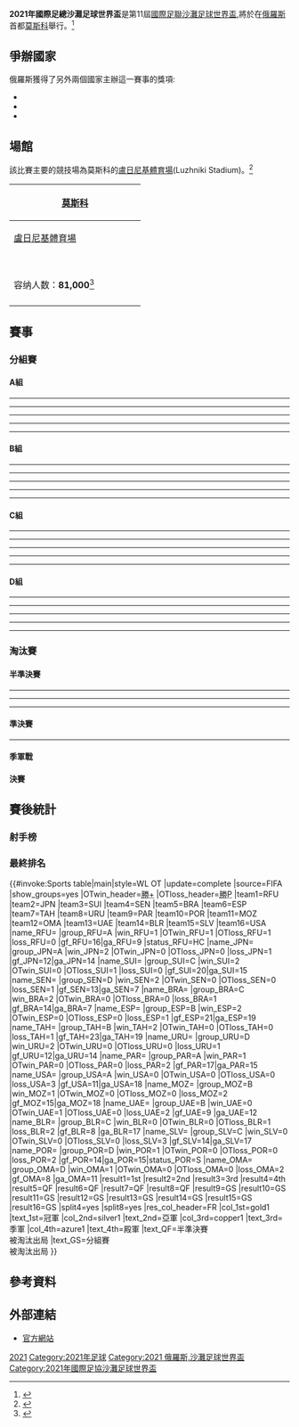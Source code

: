 {{Multiple issues|
{{refimprove|time=2019-04-24T14:38:44+00:00}}
{{Cleanup rewrite|time=2020-09-15T00:29:13+00:00}}
{{wikify|time=2020-09-15T00:29:13+00:00}}
}}
{{Infobox international football competition
| tourney_name   = 國際足協沙灘足球世界盃
| year           = 2021年
| other_titles   = Чемпионат мира по пляжному футболу 2021 года
| image          = <!-- 檔案不存在 2021 FIFA Beach Soccer World Cup logo.png ，可從英文維基百科取得 -->
| size           = 200px
| edition        = 11
| country        = 俄羅斯
| city           = [[莫斯科|莫斯科]]
| dates          = 8月19日–29日
| num_teams      = 16
| confederations = 6
| venues         = 1
| cities         = 1
| defending_champ_other = {{flag|POR}}
| defending_champ_other_result =
| champion_other = {{Beachsoccer|RUS|roc-olympics|name=俄羅斯足球總會}}
| count          = 3
| second_other   = {{Beachsoccer|JPN}}
| third_other    = {{Beachsoccer|SUI}}
| fourth_other   = {{Beachsoccer|SEN}}
| matches        =
| goals          =
| attendance     =
| top_scorer     =
| player         =
| goalkeeper     =
| fair_play      =
| prevseason     = [[2019年國際足協沙灘足球世界盃|2019]]
| nextseason     = [[2023年國際足協沙灘足球世界盃|''2023'']]
}}

'''2021年國際足總沙灘足球世界盃'''是第11屆[[國際足聯|國際足聯]][[沙灘足球世界盃|沙灘足球世界盃]],將於{{Cn|2021年8月19日-2021年8月29日}}在[[俄羅斯|俄羅斯]]首都[[莫斯科|莫斯科]]舉行。<ref>{{cite web |url=https://russkiymir.ru/en/news/264039/ |title=RUSSIA WILL HOST FIRST BEACH SOCCER WORLD CHAMPIONSHIP IN 2021 |publisher=[[Russkiy_Mir_Foundation|Russkiy Mir Foundation]] |date=25 October 2019 |accessdate=17 November 2019 |archive-date=2020-09-13 |archive-url=https://web.archive.org/web/20200913091712/https://russkiymir.ru/en/news/264039/ |dead-url=no }}</ref>

==爭辦國家==
俄羅斯獲得了另外兩個國家主辦這一賽事的獎項:

*{{RUS}}
*{{CHI}}
*{{SLV}}

==場館==
該比賽主要的競技場為莫斯科的[[盧日尼基體育場|盧日尼基體育場]](Luzhniki Stadium)。<ref>{{cite web |url=https://russkiymir.ru/en/news/264039/ |title=存档副本 |accessdate=2020-09-14 |archive-date=2020-09-13 |archive-url=https://web.archive.org/web/20200913091712/https://russkiymir.ru/en/news/264039/ |dead-url=no }}</ref>
<center>
{| class="wikitable" style="text-align:center"
|-
!width=220|[[莫斯科|莫斯科]]
|-
| [[盧日尼基體育場|盧日尼基體育場]]
|-
| <small>{{Coord|55|42|57.56|N|37|33|13.53|E|region:IT_type:landmark|display=inline}}</small>
|-
| 容纳人数：'''81,000'''<ref>{{cite web |url=https://www.fifa.com/worldcup/destination/stadiums/stadium=810/index.html |title=Luzhniki Stadium |work=FIFA |access-date=2018-06-15 |archive-date=2017-11-16 |archive-url=https://web.archive.org/web/20171116193913/http://www.fifa.com/worldcup/destination/stadiums/stadium=810/index.html |dead-url=no }}</ref>
|-
|}
</center>

==賽事==
===分組賽===
====A組====
{{2021年國際足協沙灘足球世界盃小組積分榜|A組}}

{{Football box
|date       = {{Start date|2021|8|19|df=y}}
|time       = 16:30
|team1      = {{beachsoccer-rt|PAR}}
|score      = 4－7
|team2      = {{beachsoccer|JPN}}
|goals1     = Cantero {{goal|10}}<br>N. Medina {{goal|10||13}}<br>Morán {{goal|27}}
|goals2     = Ojeda {{goal|21|o.g.}}<br>Akaguma {{goal|26||32||32}}<br>Yamauchi {{goal|29||33|pen.|36}}
|stadium    = [[莫斯科|莫斯科]]，[[盧日尼基體育場|盧日尼基體育場]]
|attendance = 598
|referee    = Francisco de Oses Bumedien（{{nfa|ESP}}）
|report     = https://www.fifa.com/tournaments/mens/beachsoccerworldcup/russia2021/match-center/400175316
}}
----
{{Football box
|date       = {{Start date|2021|8|19|df=y}}
|time       = 20:30
|team1      = {{beachsoccer-rt|RUS|roc-olympics|name=俄羅斯足球總會}}
|score      = 5－4
|aet = yes
|team2      = {{beachsoccer|USA}}
|goals1     = [[Maksim_Chuzhkov|Chuzhkov]] {{goal|12}}<br>[[Anton_Shkarin|Shkarin]] {{goal|17}}<br>[[Boris_Nikonorov_(beach_soccer)|Nikonorov]] {{goal|20}}<br>Novikov {{goal|21}}<br>[[Aleksey_Makarov|Makarov]] {{goal|39}}
|goals2     = [[Nicolas_Perea|Perea]] {{goal|2||32}}<br>Canale {{goal|15|pen.|25}}
|stadium    = [[莫斯科|莫斯科]]，[[盧日尼基體育場|盧日尼基體育場]]
|attendance = 2,321
|referee    = Lucas Estevão（{{nfa|BRA}}）
|report     = https://www.fifa.com/tournaments/mens/beachsoccerworldcup/russia2021/match-center/400175317
}}
----
{{Football box
|date       = {{Start date|2021|8|21|df=y}}
|time       = 16:30
|team1      = {{beachsoccer-rt|JPN}}
|score      = 4－3
|team2      = {{beachsoccer|USA}}
|goals1     = Okuyama {{goal|4}}<br>[[Ozu_Moreira|Ozu]] {{goal|23}}<br>Oba {{goal|28|pen.}}<br>Yamauchi {{goal|31}}
|goals2     = Silveira {{goal|3}}<br>Canale {{goal|29}}<br>[[Nicolas_Perea|Perea]] {{goal|34}}
|stadium    = [[莫斯科|莫斯科]]，[[盧日尼基體育場|盧日尼基體育場]]
|attendance = 1,507
|referee    = Aurélien Planchais-Godefroy（{{nfa|TAH}}）
|report     = https://www.fifa.com/tournaments/mens/beachsoccerworldcup/russia2021/match-center/400175318
}}
----
{{Football box
|date       = {{Start date|2021|8|21|df=y}}
|time       = 20:30
|team1      = {{beachsoccer-rt|RUS|roc-olympics|name=俄羅斯足球總會}}
|score      = 4－4
|aet = yes
|penaltyscore = 5－4
|team2      = {{beachsoccer|PAR}}
|goals1     = [[Aleksey_Makarov|Makarov]] {{goal|1||37}}<br>Kosharnyi {{goal|18}}<br>[[Boris_Nikonorov_(beach_soccer)|Nikonorov]] {{goal|21}}
|penalties1 = Fedorov {{pengoal}}<br>[[Kirill_Romanov|Romanov]] {{pengoal}}<br>[[Boris_Nikonorov_(beach_soccer)|Nikonorov]] {{pengoal}}<br>[[Aleksey_Makarov|Makarov]] {{pengoal}}<br>[[Yuri_Krasheninnikov|Krasheninnikov]] {{pengoal}}
|goals2     = Rolon {{goal|7}}<br>M. Medina {{goal|16}}<br>Carballo {{goal|35}}<br>N. Medina {{goal|37|pen.}}
|penalties2 = {{pengoal}} Carballo<br>{{pengoal}} Morán<br>{{penmiss}} Ojeda<br>{{pengoal}} M. Medina<br>{{pengoal}} V. Benitez
|stadium    = [[莫斯科|莫斯科]]，[[盧日尼基體育場|盧日尼基體育場]]
|attendance = 2,500
|referee    = Hany Farouk（{{nfa|EGY}}）
|report     = https://www.fifa.com/tournaments/mens/beachsoccerworldcup/russia2021/match-center/400175319
}}
----
{{Football box
|date       = {{Start date|2021|8|23|df=y}}
|time       = 16:30
|team1      = {{beachsoccer-rt|USA}}
|score      = 4－9
|team2      = {{beachsoccer|PAR}}
|goals1     = Silveira {{goal|3}}<br>Canale {{goal|15||34}}<br>[[Nicolas_Perea|Perea]] {{goal|33|pen.}}
|goals2     = Morán {{goal|3||15||20}}<br>Carballo {{goal|7||21}}<br>M. Medina {{goal|23}}<br>N. Medina {{goal|25}}<br>Cantero {{goal|33}}<br>V. Benitez {{goal|36}}
|stadium    = [[莫斯科|莫斯科]]，[[盧日尼基體育場|盧日尼基體育場]]
|attendance = 1,327
|referee    = Vitalij Gomolko（{{nfa|LTU}}）
|report     = https://www.fifa.com/tournaments/mens/beachsoccerworldcup/russia2021/match-center/400175320
}}
----
{{Football box
|date       = {{Start date|2021|8|23|df=y}}
|time       = 20:30
|team1      = {{beachsoccer-rt|JPN}}
|score      = 1－7
|team2      = {{beachsoccer|RUS|roc-olympics|name=俄羅斯足球總會}}
|goals1     = Akaguma {{goal|32}}
|goals2     = [[Ozu_Moreira|Ozu]] {{goal|1|o.g.}}<br>[[Artur_Paporotnyi|Paporotnyi]] {{goal|3||25||27}}<br>Zemskov {{goal|8}}<br>[[Maksim_Chuzhkov|Chuzhkov]] {{goal|15}}<br>[[Boris_Nikonorov_(beach_soccer)|Nikonorov]] {{goal|36}}
|stadium    = [[莫斯科|莫斯科]]，[[盧日尼基體育場|盧日尼基體育場]]
|attendance = 2,500
|referee    = Micke Palomino（{{nfa|PER}}）
|report     = https://www.fifa.com/tournaments/mens/beachsoccerworldcup/russia2021/match-center/400175321
}}

====B組====
{{2021年國際足協沙灘足球世界盃小組積分榜|B組}}

{{Football box
|date       = {{Start date|2021|8|19|df=y}}
|time       = 15:00
|team1      = {{beachsoccer-rt|UAE}}
|score      = 4－3
|aet        = yes
|team2      = {{beachsoccer|TAH|name=大溪地}}
|goals1     = W. Beshr {{goal|24}}<br>Alhammadi {{goal|25}}<br>Paama {{goal|33|o.g.}}<br>A. Beshr {{goal|39}}
|goals2     = [[Tamatoa_Tetauira|Tetauira]] {{goal|21}}<br>Taiarui {{goal|36}}<br>[[Raimana_Li_Fung_Kuee|Li]] {{goal|36}}
|stadium    = [[莫斯科|莫斯科]]，[[盧日尼基體育場|盧日尼基體育場]]
|attendance = 472
|referee    = Sérgio Gomes Soares（{{nfa|POR}}）
|report     = https://www.fifa.com/tournaments/mens/beachsoccerworldcup/russia2021/match-center/400175310
}}
----
{{Football box
|date       = {{Start date|2021|8|19|df=y}}
|time       = 19:00
|team1      = {{beachsoccer-rt|MOZ}}
|score      = 4－8
|team2      = {{beachsoccer|ESP}}
|goals1     = Nelson {{goal|20}}<br>Figo {{goal|21||24|pen.|35}}
|goals2     = Antonio {{goal|6}}<br>[[Chiky_Ardil|Chiky]] {{goal|8||9|pen.|25}}<br>Eduard {{goal|13||30}}<br>[[Llorenç_Gómez|Llorenç]] {{goal|21}}<br>Tivane {{goal|36|o.g.}}
|stadium    = [[莫斯科|莫斯科]]，[[盧日尼基體育場|盧日尼基體育場]]
|attendance = 953
|referee    = Turki Al Salehi（{{nfa|OMA}}）
|report     = https://www.fifa.com/tournaments/mens/beachsoccerworldcup/russia2021/match-center/400175311
}}
----
{{Football box
|date       = {{Start date|2021|8|21|df=y}}
|time       = 15:00
|team1      = {{beachsoccer-rt|MOZ}}
|score      = 4－2
|team2      = {{beachsoccer|UAE}}
|goals1     = Figo {{goal|5||21||28||33}}
|goals2     = Alhammadi {{goal|8}}<br>A. Beshr {{goal|36}}
|stadium    = [[莫斯科|莫斯科]]，[[盧日尼基體育場|盧日尼基體育場]]
|attendance = 1,031
|referee    = Roman Borisov（{{nfa|RUS}}）
|report     = https://www.fifa.com/tournaments/mens/beachsoccerworldcup/russia2021/match-center/400175313
}}
----
{{Football box
|date       = {{Start date|2021|8|21|df=y}}
|time       = 19:00
|team1      = {{beachsoccer-rt|TAH|name=大溪地}}
|score      = 12－8
|team2      = {{beachsoccer|ESP}}
|goals1     = Taiarui {{goal|1}}<br>Paama {{goal|9|pen.|35}}<br>[[Teva_Zaveroni|Zaveroni]] {{goal|11||33||35}}<br>[[Teaonui_Tehau|Tehau]] {{goal|12||15}}<br>Salem {{goal|16||18}}<br>[[Tamatoa_Tetauira|Tetauira]] {{goal|29||35}}
|goals2     = Torres {{goal|5||36}}<br>David {{goal|13}}<br>[[Chiky_Ardil|Chiky]] {{goal|14||28}}<br>Riduan {{goal|19||24}}<br>Perez {{goal|27}}
|stadium    = [[莫斯科|莫斯科]]，[[盧日尼基體育場|盧日尼基體育場]]
|attendance = 1,372
|referee    = Yuichi Hatano（{{nfa|JPN}}）
|report     = https://www.fifa.com/tournaments/mens/beachsoccerworldcup/russia2021/match-center/400175312
}}
----
{{Football box
|date       = {{Start date|2021|8|23|df=y}}
|time       = 15:00
|team1      = {{beachsoccer-rt|ESP}}
|score      = 5－3
|team2      = {{beachsoccer|UAE}}
|goals1     = [[Chiky_Ardil|Chiky]] {{goal|13}}<br>Eduard {{goal|15}}<br>Torres {{goal|17}}<br>Perez {{goal|21||30}}
|goals2     = A. Mohammad {{goal|7||22}}<br>Malahi {{goal|9}}
|stadium    = [[莫斯科|莫斯科]]，[[盧日尼基體育場|盧日尼基體育場]]
|attendance = 814
|referee    = Ingilab Mammadov（{{nfa|AZE}}）
|report     = https://www.fifa.com/tournaments/mens/beachsoccerworldcup/russia2021/match-center/400175315
}}
----
{{Football box
|date       = {{Start date|2021|8|23|df=y}}
|time       = 19:00
|team1      = {{beachsoccer-rt|TAH|name=大溪地}}
|score      = 8－7
|team2      = {{beachsoccer|MOZ}}
|goals1     = [[Teaonui_Tehau|Tehau]] {{goal|3}}<br>[[Tamatoa_Tetauira|Tetauira]] {{goal|4}}<br>Salem {{goal|10||17||19||24}}<br>Paama {{goal|31}}<br>[[Raimana_Li_Fung_Kuee|Li]] {{goal|33}}
|goals2     = [[Teaonui_Tehau|Tehau]] {{goal|4|o.g.}}<br>Nelson {{goal|4||17||30}}<br>Mussa {{goal|15}}<br>Dez {{goal|35}}<br>Malate {{goal|36}}
|stadium    = [[莫斯科|莫斯科]]，[[盧日尼基體育場|盧日尼基體育場]]
|attendance = 1,183
|referee    = Aecio Fernández（{{nfa|URU}}）
|report     = https://www.fifa.com/tournaments/mens/beachsoccerworldcup/russia2021/match-center/400175314
}}

====C組====
{{2021年國際足協沙灘足球世界盃小組積分榜|C組}}

{{Football box
|date       = {{Start date|2021|8|20|df=y}}
|time       = 16:30
|team1      = {{beachsoccer-rt|BLR}}
|score      = 5－5
|aet        = yes
|team2      = {{beachsoccer|SLV}}
|goals1     = Piatrouski {{goal|19}}<br>Hapon {{goal|24||32}}<br>Ryabko {{goal|30||37}}
|penalties1 = Bokach {{pengoal}}<br>Novikau {{pengoal}}<br>Chaikouski {{pengoal}}<br>Ryabko {{pengoal}}<br>Drozd {{pengoal}}
|penaltyscore = 5－4
|goals2     = Batres {{goal|2||30}}<br>Ramos {{goal|18||19}}<br>[[Frank_Velásquez|Velásquez]] {{goal|38}}
|penalties2 = {{pengoal}} [[Frank_Velásquez|Velásquez]]<br>{{pengoal}} Cruz<br>{{pengoal}} Gonzalez<br>{{penmiss}} Urbina<br>{{pengoal}} Ramos
|stadium    = [[莫斯科|莫斯科]]，[[盧日尼基體育場|盧日尼基體育場]]
|attendance = 962
|referee    = [[Suhaimi_Mat_Hassan|Suhaimi Mat Hassan]]（{{nfa|MAS}}）
|report     = https://www.fifa.com/tournaments/mens/beachsoccerworldcup/russia2021/match-center/400175305
}}
----
{{Football box
|date       = {{Start date|2021|8|20|df=y}}
|time       = 20:30
|team1      = {{beachsoccer-rt|SUI}}
|score      = 5－5
|aet        = yes
|team2      = {{beachsoccer|BRA}}
|goals1     = Borer {{goal|6||26}}<br>[[Dejan_Stankovic_(beach_soccer)|Stankovic]] {{goal|15||36}}<br>[[Noël_Ott|Ott]] {{goal|34}}
|penalties1 = [[Noël_Ott|Ott]] {{penmiss}}<br>Steinemann {{pengoal}}<br>Misev {{pengoal}}<br>Borer {{pengoal}}<br>[[Dejan_Stankovic_(beach_soccer)|Stankovic]] {{pengoal}}
|penaltyscore = 4－3
|goals2     = Edson Hulk {{goal|6}}<br>Lucão {{goal|8}}<br>Zé Lucas {{goal|24||25||27}}
|penalties2 = {{pengoal}} Lucão<br>{{pengoal}} Zé Lucas<br>{{penmiss}} Antonio<br>{{pengoal}} Edson Hulk<br>{{penmiss}} [[Rodrigo_da_Costa_(beach_soccer)|Rodrigo]]
|stadium    = [[莫斯科|莫斯科]]，[[盧日尼基體育場|盧日尼基體育場]]
|attendance = 2,500
|referee    = Said Hachim（{{nfa|MAD}}）
|report     = https://www.fifa.com/tournaments/mens/beachsoccerworldcup/russia2021/match-center/400175304
}}
----
{{Football box
|date       = {{Start date|2021|8|22|df=y}}
|time       = 15:00
|team1      = {{beachsoccer-rt|BRA}}
|score      = 4－2
|team2      = {{beachsoccer|SLV}}
|goals1     = [[Rodrigo_da_Costa_(beach_soccer)|Rodrigo]] {{goal|2||25}}<br>Filipe {{goal|28}}<br>[[Mauricinho_(beach_soccer)|Mauricinho]] {{goal|35}}
|goals2     = Perdomo {{goal|3|pen.}}<br>[[Frank_Velásquez|Velásquez]] {{goal|18}}
|stadium    = [[莫斯科|莫斯科]]，[[盧日尼基體育場|盧日尼基體育場]]
|attendance =
|referee    = Gionni Matticoli（{{nfa|ITA}}）
|report     = https://www.fifa.com/tournaments/mens/beachsoccerworldcup/russia2021/match-center/400175307
}}
----
{{Football box
|date       = {{Start date|2021|8|22|df=y}}
|time       = 19:00
|team1      = {{beachsoccer-rt|BLR}}
|score      = 3－7
|team2      = {{beachsoccer|SUI}}
|goals1     = Novikau {{goal|7}}<br>Hardzetski {{goal|11}}<br>Hapon {{goal|12}}
|goals2     = [[Dejan_Stankovic_(beach_soccer)|Stankovic]] {{goal|2||33}}<br>Hodel {{goal|17|pen.|34}}<br>Mounoud {{goal|28}}<br>Borer {{goal|36}}<br>Steinemann {{goal|36|pen.}}
|stadium    = [[莫斯科|莫斯科]]，[[盧日尼基體育場|盧日尼基體育場]]
|attendance =
|referee    = Sofien Benchabane（{{nfa|FRA}}）
|report     = https://www.fifa.com/tournaments/mens/beachsoccerworldcup/russia2021/match-center/400175306
}}
----
{{Football box
|date       = {{Start date|2021|8|24|df=y}}
|time       = 15:00
|team1      = {{beachsoccer-rt|SLV}}
|score      = 7－8
|team2      = {{beachsoccer|SUI}}
|goals1     = [[Frank_Velásquez|Velásquez]] {{goal|4||13||21}}<br>Robles {{goal|15||25}}<br>Perdomo {{goal|16|pen.}}<br>Batres {{goal|20}}
|goals2     = Looser {{goal|4}}<br>[[Dejan_Stankovic_(beach_soccer)|Stankovic]] {{goal|10||32||34||36}}<br>Ruettimann {{goal|12}}<br>Borer {{goal|13}}<br>Tchatat {{goal|31}}
|stadium    = [[莫斯科|莫斯科]]，[[盧日尼基體育場|盧日尼基體育場]]
|attendance = 1,049
|referee    = Gustavo Domínguez（{{nfa|PAR}}）
|report     = https://www.fifa.com/tournaments/mens/beachsoccerworldcup/russia2021/match-center/400175308
}}
----
{{Football box
|date       = {{Start date|2021|8|24|df=y}}
|time       = 19:00
|team1      = {{beachsoccer-rt|BRA}}
|score      = 5－0
|team2      = {{beachsoccer|BLR}}
|goals1     = [[Rodrigo_da_Costa_(beach_soccer)|Rodrigo]] {{goal|3}}<br>Edson Hulk {{goal|15}}<br>Lucão {{goal|23|pen.|24}}<br>[[Mauricinho_(beach_soccer)|Mauricinho]] {{goal|32}}
|goals2     =
|stadium    = [[莫斯科|莫斯科]]，[[盧日尼基體育場|盧日尼基體育場]]
|attendance = 2,500
|referee    = Juan Angeles（{{nfa|DOM}}）
|report     = https://www.fifa.com/tournaments/mens/beachsoccerworldcup/russia2021/match-center/400175309
}}

====D組====
{{2021年國際足協沙灘足球世界盃小組積分榜|D組}}

{{Football box
|date       = {{Start date|2021|8|20|df=y}}
|time       = 15:00
|team1      = {{beachsoccer-rt|SEN}}
|score      = 6－1
|team2      = {{beachsoccer|URU}}
|goals1     = Mendy {{goal|2||14|pen.|25}}<br>Diatta {{goal|5}}<br>Mam. Diagne {{goal|15|pen.}}<br>Sylla {{goal|33}}
|goals2     = Bella {{goal|1|pen.}}
|stadium    = [[莫斯科|莫斯科]]，[[盧日尼基體育場|盧日尼基體育場]]
|attendance = 734
|referee    = Łukasz Ostrowski（{{nfa|POL}}）
|report     = https://www.fifa.com/tournaments/mens/beachsoccerworldcup/russia2021/match-center/400175298
}}
----
{{Football box
|date       = {{Start date|2021|8|20|df=y}}
|time       = 19:00
|team1      = {{beachsoccer-rt|POR}}
|score      = 5－3
|team2      = {{beachsoccer|OMA}}
|goals1     = [[Léo_Martins|L. Martins]] {{goal|2||11||21}}<br>Costa {{goal|20}}<br>Mu. Al-Araimi {{goal|24|o.g.}}
|goals2     = Al-Zadjali {{goal|11}}<br>[[Jalal_Al-Sinani|Al-Sinani]] {{goal|13}}<br>Costa {{goal|14|o.g.}}
|stadium    = [[莫斯科|莫斯科]]，[[盧日尼基體育場|盧日尼基體育場]]
|attendance = 2,019
|referee    = Mariano Romo（{{nfa|ARG}}）
|report     = https://www.fifa.com/tournaments/mens/beachsoccerworldcup/russia2021/match-center/400175299
}}
----
{{Football box
|date       = {{Start date|2021|8|22|df=y}}
|time       = 16:30
|team1      = {{beachsoccer-rt|URU}}
|score      = 4－2
|team2      = {{beachsoccer|OMA}}
|goals1     = Cabrera {{goal|7}}<br>Laduche {{goal|14}}<br>Guerrero {{goal|35}}<br>L. Quinta {{goal|35}}
|goals2     = Al-Zadjali {{goal|25}}<br>Al-Sauti {{goal|27}}
|stadium    = [[莫斯科|莫斯科]]，[[盧日尼基體育場|盧日尼基體育場]]
|attendance =
|referee    = Hamdi Bchir（{{nfa|TUN}}）
|report     = https://www.fifa.com/tournaments/mens/beachsoccerworldcup/russia2021/match-center/400175300
}}
----
{{Football box
|date       = {{Start date|2021|8|22|df=y}}
|time       = 20:30
|team1      = {{beachsoccer-rt|POR}}
|score      = 3－5
|team2      = {{beachsoccer|SEN}}
|goals1     = Von {{goal|9}}<br>Pinhal {{goal|18|pen.}}<br>Lourenço {{goal|24}}
|goals2     = Mendy {{goal|9||24}}<br>Man. Diagne {{goal|11|pen.|33}}<br>Diatta {{goal|35}}
|stadium    = [[莫斯科|莫斯科]]，[[盧日尼基體育場|盧日尼基體育場]]
|attendance =
|referee    = Gonzalo Carballo（{{nfa|SLV}}）
|report     = https://www.fifa.com/tournaments/mens/beachsoccerworldcup/russia2021/match-center/400175301
}}
----
{{Football box
|date       = {{Start date|2021|8|24|df=y}}
|time       = 16:30
|team1      = {{beachsoccer-rt|OMA}}
|score      = 3－2
|team2      = {{beachsoccer|SEN}}
|goals1     = Al-Sauti {{goal|8|pen.}}<br>Y. Al-Araimi {{goal|24}}<br>S. Al-Oraimi {{goal|33}}
|goals2     = Balde {{goal|25}}<br>Diatta {{goal|36}}
|stadium    = [[莫斯科|莫斯科]]，[[盧日尼基體育場|盧日尼基體育場]]
|attendance = 702
|referee    = Roman Borisov（{{nfa|RUS}}）
|report     = https://www.fifa.com/tournaments/mens/beachsoccerworldcup/russia2021/match-center/400175302
}}
----
{{Football box
|date       = {{Start date|2021|8|24|df=y}}
|time       = 20:30
|team1      = {{beachsoccer-rt|URU}}
|score      = 7－6
|team2      = {{beachsoccer|POR}}
|goals1     = Bella {{goal|6||10}}<br>L. Quinta {{goal|9||23||25}}<br>Laens {{goal|26}}<br>Guerrero {{goal|32}}
|goals2     = [[Léo_Martins|L. Martins]] {{goal|3||12||16||22||25}}<br>Von {{goal|5}}
|stadium    = [[莫斯科|莫斯科]]，[[盧日尼基體育場|盧日尼基體育場]]
|attendance = 1,977
|referee    = Said Hachim（{{nfa|MAD}}）
|report     = https://www.fifa.com/tournaments/mens/beachsoccerworldcup/russia2021/match-center/400175303
}}

===淘汰賽===
{{Round8-with third
<!--Date-Place|Team 1|Score 1|Team 2|Score 2-->
<!--半準決賽-->
|8月26日|{{beachsoccer|RUS|roc-olympics|name=俄羅斯足球總會}}|4|{{beachsoccer|ESP}}|2
|8月26日|{{beachsoccer|SUI}}|10|{{beachsoccer|URU}}|1
|8月26日|{{beachsoccer|TAH|name=大溪地}}|4|{{beachsoccer|JPN}}{{aet}}|5
|8月26日|{{beachsoccer|SEN}}{{aet}}|5|{{beachsoccer|BRA}}|4
<!--準決賽-->
|8月28日|{{beachsoccer|RUS|roc-olympics|name=俄羅斯足球總會}}{{pso}}|5 (5)|{{beachsoccer|SUI}}|5 (4)
|8月28日|{{beachsoccer|JPN}}|5|{{beachsoccer|SEN}}|2
<!--決賽-->
|8月29日|{{beachsoccer|RUS|roc-olympics|name=俄羅斯足球總會}}|5|{{beachsoccer|JPN}}|2
<!--季軍戰-->
|8月29日|{{beachsoccer|SUI}}|9|{{beachsoccer|SEN}}|7
}}

====半準決賽====
{{Football box
|date       = {{Start date|2021|8|26|df=y}}
|time       = 15:00
|team1      = {{beachsoccer-rt|SEN}}
|score      = 5－4
|aet        = yes
|team2      = {{beachsoccer|BRA}}
|goals1     = Mam. Diagne {{goal|9}}<br>Man. Diagne {{goal|25||39}}<br>Mendy {{goal|34||38}}
|goals2     = Rodrigo {{goal|3||39}}<br>Catarino {{goal|21}}<br>Zé Lucas {{goal|23}}
|stadium    = [[莫斯科|莫斯科]]，[[盧日尼基體育場|盧日尼基體育場]]
|attendance = 1,628
|referee    = Gionni Matticoli（{{nfa|ITA}}）
|report     = https://www.fifa.com/tournaments/mens/beachsoccerworldcup/russia2021/match-center/400175326
}}
----
{{Football box
|date       = {{Start date|2021|8|26|df=y}}
|time       = 16:30
|team1      = {{beachsoccer-rt|SUI}}
|score      = 10－1
|team2      = {{beachsoccer|URU}}
|goals1     = [[Noël_Ott|Ott]] {{goal|3}}<br>Borer {{goal|8||18|pen.}}<br>Steinemann {{goal|10}}<br>Hodel {{goal|20||22||24||34}}<br>[[Dejan_Stankovic_(beach_soccer)|Stankovic]] {{goal|32}}<br>Bella {{goal|36|o.g.}}
|goals2     = Bella {{goal|11}}
|stadium    = [[莫斯科|莫斯科]]，[[盧日尼基體育場|盧日尼基體育場]]
|attendance = 1,676
|referee    = Juan Angeles（{{nfa|DOM}}）
|report     = https://www.fifa.com/tournaments/mens/beachsoccerworldcup/russia2021/match-center/400175327
}}
----
{{Football box
|date       = {{Start date|2021|8|26|df=y}}
|time       = 19:00
|team1      = {{beachsoccer-rt|TAH|name=大溪地}}
|score      = 4－5
|aet        = yes
|team2      = {{beachsoccer|JPN}}
|goals1     = [[Tamatoa_Tetauira|Tetauira]] {{goal|20|pen.|37}}<br>Chan-Kat {{goal|30}}<br>Uesato {{goal|36|o.g.}}
|goals2     = [[Teaonui_Tehau|Tehau]] {{goal|4|o.g.}}<br>Yamauchi {{goal|5|pen.}}<br>Oba {{goal|36}}<br>Okuyama {{goal|37}}<br>Akaguma {{goal|38}}
|stadium    = [[莫斯科|莫斯科]]，[[盧日尼基體育場|盧日尼基體育場]]
|attendance = 1,487
|referee    = Sérgio Gomes Soares（{{nfa|POR}}）
|report     = https://www.fifa.com/tournaments/mens/beachsoccerworldcup/russia2021/match-center/400175328
}}
----
{{Football box
|date       = {{Start date|2021|8|26|df=y}}
|time       = 20:30
|team1      = {{beachsoccer-rt|RUS|roc-olympics|name=俄羅斯足球總會}}
|score      = 4－2
|team2      = {{beachsoccer|ESP}}
|goals1     = Kotenev {{goal|6}}<br>[[Boris_Nikonorov_(beach_soccer)|Nikonorov]] {{goal|14}}<br>[[Aleksey_Makarov|Makarov]] {{goal|15}}<br>[[Artur_Paporotnyi|Paporotnyi]] {{goal|34}}
|goals2     = Eduard {{goal|20}}<br>Antonio {{goal|22}}
|stadium    = [[莫斯科|莫斯科]]，[[盧日尼基體育場|盧日尼基體育場]]
|attendance = 2,500
|referee    = Mariano Romo（{{nfa|ARG}}）
|report     = https://www.fifa.com/tournaments/mens/beachsoccerworldcup/russia2021/match-center/400175329
}}

====準決賽====
{{Football box
|date       = {{Start date|2021|8|28|df=y}}
|time       = 18:00
|team1      = {{beachsoccer-rt|RUS|roc-olympics|name=俄羅斯足球總會}}
|score      = 5－5
|aet        = y
|penaltyscore = 5－4
|team2      = {{beachsoccer|SUI}}
|goals1     = [[Yuri_Krasheninnikov|Krasheninnikov]] {{goal|1}}<br>[[Boris_Nikonorov_(beach_soccer)|Nikonorov]] {{goal|5||34}}<br>Kotenev {{goal|14}}<br>[[Anton_Shkarin|Shkarin]] {{goal|36}}
|penalties1 = Fedorov {{pengoal}}<br>[[Boris_Nikonorov_(beach_soccer)|Nikonorov]] {{pengoal}}<br>[[Dmitry_Shishin|Shishin]] {{pengoal}}<br>Novikov {{pengoal}}<br>[[Yuri_Krasheninnikov|Krasheninnikov]] {{pengoal}}
|goals2     = [[Noël_Ott|Ott]] {{goal|6}}<br>Hodel {{goal|18||19||30|pen.}}<br>[[Dejan_Stankovic_(beach_soccer)|Stankovic]] {{goal|22}}
|penalties2 = {{pengoal}} Borer<br>{{penmiss}} Steinemann<br>{{pengoal}} Spaccarotella<br>{{pengoal}} Hodelv<br>{{pengoal}} [[Dejan_Stankovic_(beach_soccer)|Stankovic]]
|stadium    = [[莫斯科|莫斯科]]，[[盧日尼基體育場|盧日尼基體育場]]
|attendance = 2,500
|referee    = Ingilab Mammadov（{{nfa|AZE}}）
|report     = https://www.fifa.com/tournaments/mens/beachsoccerworldcup/russia2021/match-center/400175325
}}
----
{{Football box
|date       = {{Start date|2021|8|28|df=y}}
|time       = 19:30
|team1      = {{beachsoccer-rt|JPN}}
|score      = 5－2
|team2      = {{beachsoccer|SEN}}
|goals1     = Akaguma {{goal|15|pen.|29||33}}<br>Oba {{goal|27}}<br>Okuyama {{goal|27}}
|goals2     = Fall {{goal|26}}<br>Boye {{goal|32}}
|stadium    = [[莫斯科|莫斯科]]，[[盧日尼基體育場|盧日尼基體育場]]
|attendance = 1,950
|referee    = Łukasz Ostrowski（{{nfa|POL}}）
|report     = https://www.fifa.com/tournaments/mens/beachsoccerworldcup/russia2021/match-center/400175324
}}

====季軍戰====
{{Football box
|date       = {{Start date|2021|8|29|df=y}}
|time       = 18:00
|team1      = {{beachsoccer-rt|SUI}}
|score      = 9－7
|team2      = {{beachsoccer|SEN}}
|goals1     = Borer {{goal|9}}<br>Hodel {{goal|11||34||36}}<br>Mounoud {{goal|10||16}}<br>Spaccarotella {{goal|21}}<br>[[Noël_Ott|Ott]] {{goal|21||36|pen.}}
|goals2     = Sylla {{goal|3}}<br>Diatta {{goal|9||13||36}}<br>Mam. Diagne {{goal|10}}<br>Ndour {{goal|14}}<br>Man. Diagne {{goal|33}}
|stadium    = [[莫斯科|莫斯科]]，[[盧日尼基體育場|盧日尼基體育場]]
|attendance = 1,753
|referee    = Micke Palomino（{{nfa|PER}}）
|report     = https://www.fifa.com/tournaments/mens/beachsoccerworldcup/russia2021/match-center/400175323
}}

====決賽====
{{Football box
|date       = {{Start date|2021|8|29|df=y}}
|time       = 19:30
|team1      = {{beachsoccer-rt|RUS|roc-olympics|name=俄羅斯足球總會}}
|score      = 5－2
|team2      = {{beachsoccer|JPN}}
|goals1     = Zemskov {{goal|4}}<br>[[Yuri_Krasheninnikov|Krasheninnikov]] {{goal|13||34}}<br>Novikov {{goal|15}}<br>[[Artur_Paporotnyi|Paporotnyi]] {{goal|19}}
|goals2     = Akaguma {{goal|13||17|pen.}}
|stadium    = [[莫斯科|莫斯科]]，[[盧日尼基體育場|盧日尼基體育場]]
|attendance = 2,500
|referee    = [[Suhaimi_Mat_Hassan|Suhaimi Mat Hassan]]（{{nfa|MAS}}）
|report     = https://www.fifa.com/tournaments/mens/beachsoccerworldcup/russia2021/match-center/400175322
}}

==賽後統計==
===射手榜===
{{Goalscorers|ongoing=yes
|matches=12|goals=115|updated = 21 August 2021<!--, 1 of 4 matches finished-->|bold=yes
|source=[https://beachsoccer.com/event/fifa-beach-soccer-world-cup-2021/standings#topscorers BSWW]
|7 goals=
*{{bsocicon|MOZ}} '''Figo'''

|5 goals=
*{{bsocicon|ESP}} '''[[Chiky_Ardil|Chiky Ardil]]'''

|4 goals=
*{{bsocicon|JPN}} '''Shusei Yamauchi'''

|3 goals=
*{{bsocicon|BRA}} '''Zé Lucas'''
*{{bsocicon|JPN}} '''Takuya Akaguma'''
*{{bsocicon|SEN}} '''Raoul Mendy'''
*{{bsocicon|POR}} '''[[Léo_Martins|Léo Martins]]'''
*[[File:Russian_Olympic_Committee_flag.svg|border]] '''[[Aleksey_Makarov|Aleksey Makarov]]'''
*{{bsocicon|TAH}} '''[[Tamatoa_Tetauira|Tamatoa Tetauira]]'''
*{{bsocicon|TAH}} '''[[Teva_Zaveroni|Teva Zaveroni]]'''
*{{bsocicon|USA}} '''Alessandro Canale'''
*{{bsocicon|USA}} '''[[Nicolas_Perea|Nicolas Perea]]'''

|2 goals=
*{{bsocicon|BLR}} '''Aleh Hapon'''
*{{bsocicon|BLR}} '''Anatoliy Ryabko'''
*{{bsocicon|SLV}} '''Ruben Batres'''
*{{bsocicon|SLV}} '''Heber Ramos'''
*{{bsocicon|PAR}} '''Sixto Cantero'''
*{{bsocicon|PAR}} '''Nestor Medina'''
*[[File:Russian_Olympic_Committee_flag.svg|border]] '''[[Boris_Nikonorov_(beach_soccer)|Boris Nikonorov]]'''
*{{bsocicon|ESP}} '''Riduan Dris Bouzian'''
*{{bsocicon|ESP}} '''Eduard Suárez'''
*{{bsocicon|ESP}} '''Javier Torres'''
*{{bsocicon|SUI}} '''Philipp Borer'''
*{{bsocicon|SUI}} '''[[Dejan_Stankovic_(beach_soccer)|Dejan Stankovic]]'''
*{{bsocicon|TAH}} '''Dylan Paama'''
*{{bsocicon|TAH}} '''Heirauarii Salem'''
*{{bsocicon|TAH}} '''Heimanu Taiarui'''
*{{bsocicon|TAH}} '''[[Teaonui_Tehau|Teaonui Tehau]]'''
*{{bsocicon|UAE}} '''Hasan Alhammadi'''
*{{bsocicon|UAE}} '''Ahmed Beshr'''

|1 goal=
*{{bsocicon|BLR}} '''Yury Piatrouski'''
*{{bsocicon|BRA}} '''Edson Hulk'''
*{{bsocicon|BRA}} '''Lucão'''
*{{bsocicon|SLV}} '''[[Frank_Velásquez|Frank Velásquez]]'''
*{{bsocicon|JPN}} '''[[Ozu_Moreira|Ozu Moreira]]'''
*{{bsocicon|JPN}} '''Takaaki Oba'''
*{{bsocicon|JPN}} '''Masanori Okuyama'''
*{{bsocicon|MOZ}} '''Nelson Manuel'''
*{{bsocicon|OMA}} '''[[Jalal_Al-Sinani|Jalal Al-Sinani]]'''
*{{bsocicon|OMA}} '''Nooh Al-Zadjali'''
*{{bsocicon|PAR}} '''Carlos Carballo'''
*{{bsocicon|PAR}} '''Miciades Medina'''
*{{bsocicon|PAR}} '''Pedro Morán'''
*{{bsocicon|PAR}} '''Yoao Rolon'''
*{{bsocicon|POR}} '''Fabio Costa'''
*[[File:Russian_Olympic_Committee_flag.svg|border]] '''[[Maxim_Chuzhkov|Maxim Chuzhkov]]'''
*[[File:Russian_Olympic_Committee_flag.svg|border]] '''Stanislav Kosharnyi'''
*[[File:Russian_Olympic_Committee_flag.svg|border]] '''Andrei Novikov'''
*[[File:Russian_Olympic_Committee_flag.svg|border]] '''[[Anton_Shkarin|Anton Shkarin]]'''
*{{bsocicon|SEN}} '''Mamour Diagne'''
*{{bsocicon|SEN}} '''Ninou Diatta'''
*{{bsocicon|SEN}} '''Mamadou Sylla'''
*{{bsocicon|ESP}} '''David Ardil'''
*{{bsocicon|ESP}} '''[[Llorenç_Gómez|Llorenç Gómez]]'''
*{{bsocicon|ESP}} '''Antonio Mayor'''
*{{bsocicon|ESP}} '''Pablo Perez'''
*{{bsocicon|SUI}} '''[[Noël_Ott|Noël Ott]]'''
*{{bsocicon|TAH}} '''[[Raimana_Li_Fung_Kuee|Raimana Li Fung Kuee]]'''
*{{bsocicon|UAE}} '''Waleed Beshr'''
*{{bsocicon|USA}} '''Gabriel Silveira'''
*{{bsocicon|URU}} '''Nicolas Bella'''

|1 own goal=
*{{bsocicon|MOZ}} '''Manuel Tivane''' (against Spain)
*{{bsocicon|OMA}} '''Mushel Al-Araimi''' (against Portugal)
*{{bsocicon|PAR}} '''Luis Ojeda''' (against Japan)
*{{bsocicon|POR}} '''Fabio Costa''' (against Oman)
*{{bsocicon|TAH}} '''Dylan Paama''' (against United Arab Emirates)
}}

===最終排名===
{{#invoke:Sports table|main|style=WL OT
|update=complete |source=FIFA |show_groups=yes
|OTwin_header=<abbr title="在加時賽勝出">勝+</abbr> |OTloss_header=<abbr title="在互射十二碼勝出">勝P</abbr>
|team1=RFU |team2=JPN |team3=SUI |team4=SEN |team5=BRA |team6=ESP |team7=TAH |team8=URU |team9=PAR |team10=POR |team11=MOZ |team12=OMA |team13=UAE |team14=BLR |team15=SLV |team16=USA
|name_RFU={{Beachsoccer|RUS|roc-olympics|name=俄羅斯足球總會}} |group_RFU=A |win_RFU=1 |OTwin_RFU=1 |OTloss_RFU=1 |loss_RFU=0 |gf_RFU=16|ga_RFU=9 |status_RFU=HC
|name_JPN={{beachsoccer|JPN}} |group_JPN=A |win_JPN=2 |OTwin_JPN=0 |OTloss_JPN=0 |loss_JPN=1 |gf_JPN=12|ga_JPN=14
|name_SUI={{beachsoccer|SUI}} |group_SUI=C |win_SUI=2 |OTwin_SUI=0 |OTloss_SUI=1 |loss_SUI=0 |gf_SUI=20|ga_SUI=15
|name_SEN={{beachsoccer|SEN}} |group_SEN=D |win_SEN=2 |OTwin_SEN=0 |OTloss_SEN=0 |loss_SEN=1 |gf_SEN=13|ga_SEN=7
|name_BRA={{beachsoccer|BRA}} |group_BRA=C |win_BRA=2 |OTwin_BRA=0 |OTloss_BRA=0 |loss_BRA=1 |gf_BRA=14|ga_BRA=7
|name_ESP={{beachsoccer|ESP}} |group_ESP=B |win_ESP=2 |OTwin_ESP=0 |OTloss_ESP=0 |loss_ESP=1 |gf_ESP=21|ga_ESP=19
|name_TAH={{beachsoccer|TAH|name=大溪地}} |group_TAH=B |win_TAH=2 |OTwin_TAH=0 |OTloss_TAH=0 |loss_TAH=1 |gf_TAH=23|ga_TAH=19
|name_URU={{beachsoccer|URU}} |group_URU=D |win_URU=2 |OTwin_URU=0 |OTloss_URU=0 |loss_URU=1 |gf_URU=12|ga_URU=14
|name_PAR={{beachsoccer|PAR}} |group_PAR=A |win_PAR=1 |OTwin_PAR=0 |OTloss_PAR=0 |loss_PAR=2 |gf_PAR=17|ga_PAR=15
|name_USA={{beachsoccer|USA}} |group_USA=A |win_USA=0 |OTwin_USA=0 |OTloss_USA=0 |loss_USA=3 |gf_USA=11|ga_USA=18
|name_MOZ={{beachsoccer|MOZ}} |group_MOZ=B |win_MOZ=1 |OTwin_MOZ=0 |OTloss_MOZ=0 |loss_MOZ=2 |gf_MOZ=15|ga_MOZ=18
|name_UAE={{beachsoccer|UAE}} |group_UAE=B |win_UAE=0 |OTwin_UAE=1 |OTloss_UAE=0 |loss_UAE=2 |gf_UAE=9 |ga_UAE=12
|name_BLR={{beachsoccer|BLR}} |group_BLR=C |win_BLR=0 |OTwin_BLR=0 |OTloss_BLR=1 |loss_BLR=2 |gf_BLR=8 |ga_BLR=17
|name_SLV={{beachsoccer|SLV}} |group_SLV=C |win_SLV=0 |OTwin_SLV=0 |OTloss_SLV=0 |loss_SLV=3 |gf_SLV=14|ga_SLV=17
|name_POR={{beachsoccer|POR}} |group_POR=D |win_POR=1 |OTwin_POR=0 |OTloss_POR=0 |loss_POR=2 |gf_POR=14|ga_POR=15|status_POR=S
|name_OMA={{beachsoccer|OMA}} |group_OMA=D |win_OMA=1 |OTwin_OMA=0 |OTloss_OMA=0 |loss_OMA=2 |gf_OMA=8 |ga_OMA=11
|result1=1st |result2=2nd |result3=3rd |result4=4th |result5=QF |result6=QF |result7=QF |result8=QF |result9=GS |result10=GS |result11=GS |result12=GS |result13=GS |result14=GS |result15=GS |result16=GS
|split4=yes |split8=yes
|res_col_header=FR
|col_1st=gold1 |text_1st=冠軍
|col_2nd=silver1 |text_2nd=亞軍
|col_3rd=copper1 |text_3rd=季軍
|col_4th=azure1 |text_4th=殿軍
|text_QF=半準決賽<br>被淘汰出局
|text_GS=分組賽<br>被淘汰出局
}}

== 參考資料 ==
{{reflist|3}}

==外部連結==
*[https://beachsoccer.com/events/fifa-beach-soccer-world-cup-russia-2021 官方網站]{{Dead link}}

{{国际足联沙滩足球世界杯|state=collapsed}}

[[Category:沙滩足球世界杯|2021]]
[[Category:2021年足球|Category:2021年足球]]
[[Category:2021_俄羅斯,沙灘足球世界盃|Category:2021 俄羅斯,沙灘足球世界盃]]
[[Category:2021年國際足協沙灘足球世界盃|Category:2021年國際足協沙灘足球世界盃]]